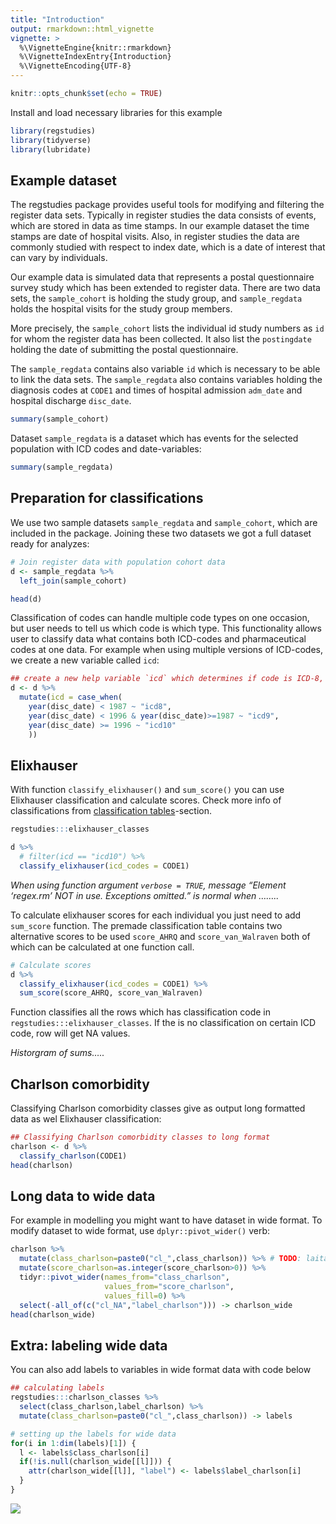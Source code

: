 ```yaml
---
title: "Introduction"
output: rmarkdown::html_vignette
vignette: >
  %\VignetteEngine{knitr::rmarkdown}
  %\VignetteIndexEntry{Introduction}
  %\VignetteEncoding{UTF-8}
---
```


```r
knitr::opts_chunk$set(echo = TRUE)
```

Install and load necessary libraries for this example

```r
library(regstudies) 
library(tidyverse)
library(lubridate)
```


## Example dataset

The regstudies package provides useful tools for modifying and filtering the register data sets. Typically in register studies the data consists of events, which are stored in data as time stamps. In our example dataset the time stamps are date of hospital visits. Also, in register studies the data are commonly studied with respect to index date, which is a date of interest that can vary by individuals.

Our example data is simulated data that represents a postal questionnaire survey study which has been extended to register data. There are two data sets, the `sample_cohort` is holding the study group, and `sample_regdata` holds the hospital visits for the study group members.

More precisely, the `sample_cohort` lists the individual id study numbers as `id` for whom the register data has been collected. It also list the `postingdate` holding the date of submitting the postal questionnaire.

The `sample_regdata` contains also variable `id` which is necessary to be able to link the data sets. The `sample_regdata` also contains variables holding the diagnosis codes at `CODE1` and times of hospital admission `adm_date` and hospital discharge `disc_date`.


```r
summary(sample_cohort)
```

Dataset `sample_regdata` is a dataset which has events for the selected population with ICD codes and date-variables:

```r
summary(sample_regdata)
```


## Preparation for classifications

We use two sample datasets `sample_regdata` and `sample_cohort`, which are included in the package.  Joining these two datasets we got a full dataset ready for analyzes:

```r
# Join register data with population cohort data
d <- sample_regdata %>%
  left_join(sample_cohort)

head(d)
```

Classification of codes can handle multiple code types on one occasion, but user needs to tell us which code is which type. This functionality allows user to classify data what contains both ICD-codes and pharmaceutical codes at one data. For example when using multiple versions of ICD-codes, we create a new variable called `icd`:

```r
## create a new help variable `icd` which determines if code is ICD-8, ICD-9 or ICD-10 by year
d <- d %>% 
  mutate(icd = case_when(
    year(disc_date) < 1987 ~ "icd8",
    year(disc_date) < 1996 & year(disc_date)>=1987 ~ "icd9",
    year(disc_date) >= 1996 ~ "icd10"
    ))
```


## Elixhauser

With function `classify_elixhauser()` and `sum_score()` you can use Elixhauser classification and calculate scores. Check more info of classifications from [classification tables](docs/articles/classification_tables.html)-section.

```r
regstudies:::elixhauser_classes
```


```r
d %>% 
  # filter(icd == "icd10") %>% 
  classify_elixhauser(icd_codes = CODE1) 
```

*When using function argument `verbose = TRUE`, message "Element 'regex.rm' NOT in use. Exceptions omitted." is normal when ........ * 

To calculate elixhauser scores for each individual you just need to add `sum_score` function. The premade classification table contains two alternative scores to be used `score_AHRQ` and `score_van_Walraven` both of which can be calculated at one function call.

```r
# Calculate scores
d %>% 
  classify_elixhauser(icd_codes = CODE1) %>% 
  sum_score(score_AHRQ, score_van_Walraven)
```

Function classifies all the rows which has classification code in `regstudies:::elixhauser_classes`. If the is no classification on certain ICD code, row will get NA values.




*Historgram of sums.....*

## Charlson comorbidity

Classifying Charlson comorbidity classes give as output long formatted data as wel Elixhauser classification:

```r
## Classifying Charlson comorbidity classes to long format
charlson <- d %>% 
  classify_charlson(CODE1) 
head(charlson)
```

## Long data to wide data

For example in modelling you might want to have dataset in wide format. To modify dataset to wide format, use `dplyr::pivot_wider()` verb:

```r
charlson %>%
  mutate(class_charlson=paste0("cl_",class_charlson)) %>% # TODO: laita tämä ominaisuus classify-funktioon sisälle!
  mutate(score_charlson=as.integer(score_charlson>0)) %>% 
  tidyr::pivot_wider(names_from="class_charlson",
                     values_from="score_charlson",
                     values_fill=0) %>%
  select(-all_of(c("cl_NA","label_charlson"))) -> charlson_wide
head(charlson_wide)
```

## Extra: labeling wide data

You can also add labels to variables in wide format data with code below

```r
## calculating labels
regstudies:::charlson_classes %>%
  select(class_charlson,label_charlson) %>%
  mutate(class_charlson=paste0("cl_",class_charlson)) -> labels

# setting up the labels for wide data
for(i in 1:dim(labels)[1]) {
  l <- labels$class_charlson[i]
  if(!is.null(charlson_wide[[l]])) {
    attr(charlson_wide[[l]], "label") <- labels$label_charlson[i]
  }
}
```


![](labels.png)

